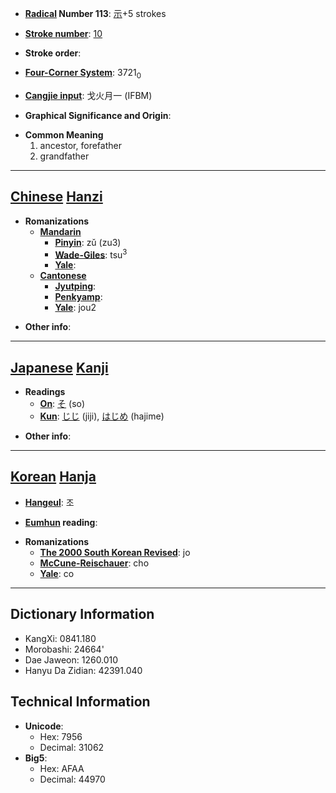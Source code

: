 * '''[[Wiktionary:Chinese radical index| Radical]] Number 113''': [[Wiktionary:Chinese radical index 示|示]]+5 strokes

* '''[[Wiktionary:Chinese total strokes index|Stroke number]]''': [[Wiktionary:Chinese total strokes index 10|10]]

* '''Stroke order''': 

* '''[[Wiktionary:Chinese four corner index|Four-Corner System]]''': 3721<sub>0</sub>

* '''[[Wiktionary:Chinese Cangjie index|Cangjie input]]''': 戈火月一 (IFBM)

* '''Graphical Significance and Origin''': 

* '''Common Meaning'''
*#ancestor, forefather
*# grandfather


----

== [[Chinese]] [[Hanzi]] ==

* '''Romanizations'''
** '''[[Mandarin]]'''
*** '''[[Pinyin]]''': zǔ (zu3)
*** '''[[Wade-Giles]]''': tsu<sup>3</sup>
*** '''[[Yale]]''': 
** '''[[Cantonese]]'''
*** '''[[Jyutping]]''':
*** '''[[Penkyamp]]''': 
*** '''[[Yale]]''': jou2

* '''Other info''': 

----

== [[Japanese]] [[Kanji]] ==

* '''Readings'''
** '''[[On]]''': [[そ]] (so)
** '''[[Kun]]''': [[じじ]] (jiji), [[はじめ]] (hajime)

* '''Other info''':  

----

== [[Korean]] [[Hanja]] ==

* '''[[Hangeul]]''': 조

* '''[[Eumhun]] reading''': 

* '''Romanizations'''
** '''[[The 2000 South Korean Revised Romanization|The 2000 South Korean Revised]]''': jo
** '''[[McCune-Reischauer]]''': cho
** '''[[Yale]]''': co

----

== Dictionary Information ==

* KangXi: 0841.180
* Morobashi: 24664'
* Dae Jaweon: 1260.010
* Hanyu Da Zidian: 42391.040

== Technical Information ==

* '''Unicode''':
** Hex: 7956
** Decimal: 31062
* '''Big5''':
** Hex: AFAA
** Decimal: 44970